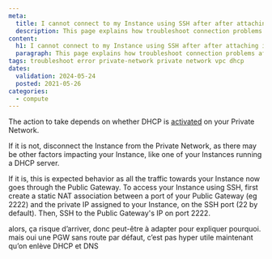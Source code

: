 ```yaml
---
meta:
  title: I cannot connect to my Instance using SSH after after attaching it to a Private Network
  description: This page explains how troubleshoot connection problems after after attaching an Instance to a Private Network
content:
  h1: I cannot connect to my Instance using SSH after after attaching it to a Private Network
  paragraph: This page explains how troubleshoot connection problems after after attaching an Instance to a Private Network
tags: troubleshoot error private-network private network vpc dhcp
dates:
  validation: 2024-05-24
  posted: 2021-05-26
categories:
  - compute
---
```


<Macro id="iam-requirements" />

The action to take depends on whether DHCP is [activated](/network/vpc/reference-content/vpc-migration) on your Private Network.

If it is not, disconnect the Instance from the Private Network, as there may be other factors impacting your Instance, like one of your Instances running a DHCP server.

If it is, this is expected behavior as all the traffic towards your Instance now goes through the Public Gateway. To access your Instance using SSH, first create a static NAT association between a port of your Public Gateway (eg 2222) and the private IP assigned to your Instance, on the SSH port (22 by default). Then, SSH to the Public Gateway's IP on port 2222.


alors, ça risque d’arriver, donc peut-être à adapter pour expliquer pourquoi. mais oui une PGW sans route par défaut, c’est pas hyper utile maintenant qu’on enlève DHCP et DNS